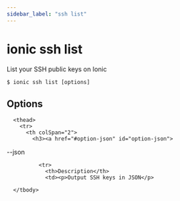 ```yaml
---
sidebar_label: "ssh list"
---
```



# ionic ssh list

List your SSH public keys on Ionic

```shell
$ ionic ssh list [options]
```


## Options


<table className="reference-table">
  
      <thead>
        <tr>
          <th colSpan="2">
            <h3><a href="#option-json" id="option-json">
  --json
  
</a></h3>
          </th>
        </tr>
      </thead>
      <tbody>
        
              <tr>
                <th>Description</th>
                <td><p>Output SSH keys in JSON</p>
</td>
              </tr>
              
      </tbody>
</table>


